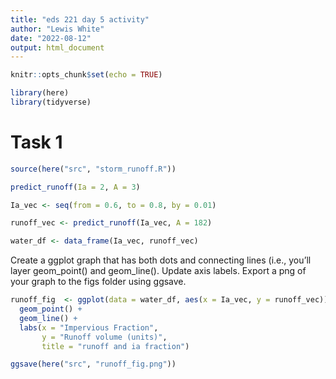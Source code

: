 ```yaml
---
title: "eds 221 day 5 activity"
author: "Lewis White"
date: "2022-08-12"
output: html_document
---
```


```r
knitr::opts_chunk$set(echo = TRUE)
```

```r
library(here)
library(tidyverse)
```

# Task 1

```r
source(here("src", "storm_runoff.R"))

predict_runoff(Ia = 2, A = 3)

Ia_vec <- seq(from = 0.6, to = 0.8, by = 0.01)

runoff_vec <- predict_runoff(Ia_vec, A = 182)

water_df <- data_frame(Ia_vec, runoff_vec)
```

Create a ggplot graph that has both dots and connecting lines (i.e., you’ll layer geom_point() and geom_line(). Update axis labels. Export a png of your graph to the figs folder using ggsave.

```r
runoff_fig  <- ggplot(data = water_df, aes(x = Ia_vec, y = runoff_vec)) + 
  geom_point() + 
  geom_line() +
  labs(x = "Impervious Fraction",
       y = "Runoff volume (units)",
       title = "runoff and ia fraction")
```

```r
ggsave(here("src", "runoff_fig.png"))
```
